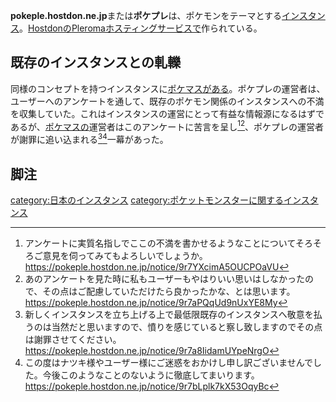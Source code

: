 {{小文字}}
{{Infobox instance
| Name          = ポケプレ
<!-- | Image         = [[ファイル:Mastodon_logo.png|120px|Mastodon]] -->
| Domain        = https://pokeple.hostdon.ne.jp
| Admin         = [https://pokeple.hostdon.ne.jp/Sinkaipa Sinkaipa], [https://pokeple.hostdon.ne.jp/daibaka daibaka]
<!-- | Moderator     = モデレーター, モデレーター, モデレーター -->
| Country       = 日本
| Start         = 2020年1月16日<ref>https://pokeple.hostdon.ne.jp/notice/9r3rA4nNFgyEogBy2C</ref>
<!-- | Kifu          = 寄付URL -->
<!-- | SourceCode    = https://github.com/tootsuite/mastodon -->
<!-- | Alias         = 愛称, 愛称, 愛称 -->
}}

'''pokeple.hostdon.ne.jp'''または'''ポケプレ'''は、ポケモンをテーマとする[[インスタンス]]。[[Hostdon]]の[[Pleroma]]ホスティングサービスで作られている。

==既存のインスタンスとの軋轢==

同様のコンセプトを持つインスタンスに[[ポケマス]]がある。ポケプレの運営者は、ユーザーへのアンケートを通して、既存のポケモン関係のインスタンスへの不満を収集していた。これはインスタンスの運営にとって有益な情報源になるはずであるが、[[ポケマス]]の運営者はこのアンケートに苦言を呈し<ref>アンケートに実質名指しでここの不満を書かせるようなことについてそろそろご意見を伺ってみてもよろしいでしょうか。 https://pokeple.hostdon.ne.jp/notice/9r7YXcimA5OUCPOaVU</ref><ref>あのアンケートを見た時に私もユーザーもやはりいい思いはしなかったので、その点はご配慮していただけたら良かったかな、とは思います。 https://pokeple.hostdon.ne.jp/notice/9r7aPQqUd9nUxYE8My</ref>、ポケプレの運営者が謝罪に追い込まれる<ref>新しくインスタンスを立ち上げる上で最低限既存のインスタンスへ敬意を払うのは当然だと思いますので、憤りを感じていると察し致しますのでその点は謝罪させてください。 https://pokeple.hostdon.ne.jp/notice/9r7a8IidamUYpeNrgO</ref><ref>この度はナツキ様やユーザー様にご迷惑をおかけし申し訳ございませんでした。今後このようなことのないように徹底してまいります。 https://pokeple.hostdon.ne.jp/notice/9r7bLplk7kX53OqyBc</ref>一幕があった。

==脚注==
<references />

{{DEFAULTSORT:pokeple.hostdon.ne.jp}}
[[category:日本のインスタンス]]
[[category:ポケットモンスターに関するインスタンス]]